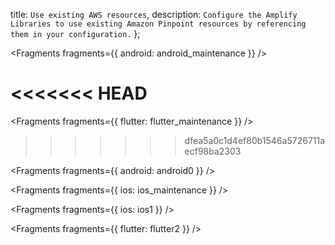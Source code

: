   title: `Use existing AWS resources`,
  description: `Configure the Amplify Libraries to use existing Amazon Pinpoint resources by referencing them in your configuration.`
};


<Fragments fragments={{ android: android_maintenance }} />

<<<<<<< HEAD
=======

<Fragments fragments={{ flutter: flutter_maintenance }} />

>>>>>>> dfea5a0c1d4ef80b1546a5726711aecf98ba2303

<Fragments fragments={{ android: android0 }} />


<Fragments fragments={{ ios: ios_maintenance }} />


<Fragments fragments={{ ios: ios1 }} />


<Fragments fragments={{ flutter: flutter2 }} />
